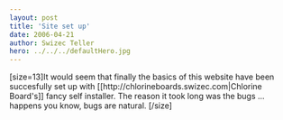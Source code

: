 ```yaml
---
layout: post
title: 'Site set up'
date: 2006-04-21
author: Swizec Teller
hero: ../../../defaultHero.jpg
---
```

\[size=13]It would seem that finally the basics of this website have been succesfully set up with \[\[http&#x3A;//chlorineboards.swizec.com|Chlorine Board's]] fancy self installer. The reason it took long was the bugs ... happens you know, bugs are natural. \[/size]